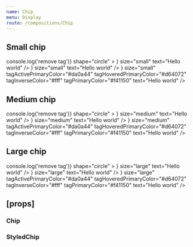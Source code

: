 ```yaml
---
name: Chip
menu: Display
route: /compositions/Chip
---
```



<PageTitle src="compositions/Chip" title="Chip" />

## Small chip

<Playground>
  <ThemeWrapper>
    <Rhythm m={2}>
      <Chip
        avatar={{ initials: 'P', color: 'primary' }}
        icon={
          <Rhythm p={1}>
            <IconButton
              noHeight
              aria-label="Remove tag"
              color="neutral"
              onClick={() => console.log('remove tag')}
              shape="circle"
            >
              <TimesIcon scale="xsmall" />
            </IconButton>
          </Rhythm>
        }
        size="small"
        text="Hello world"
      />
      <Chip
        avatar={{ initials: 'P', color: 'primary', imgSrc: '/public/images/avatar.jpg' }}
        icon={
          <Rhythm mr={2}>
            <CheckIcon scale="medium" />
          </Rhythm>
        }
        size="small"
        text="Hello world"
      />
      <StyledChip
        actionable
        avatar={{
          initials: 'P',
        }}
        avatarBackgroundColor="#f41150"
        avatarTextColor="#fff"
        icon={
          <Rhythm mr={2}>
            <CheckIcon scale="medium" />
          </Rhythm>
        }
        size="small"
        tagActivePrimaryColor="#da0a44"
        tagHoveredPrimaryColor="#d64072"
        tagInverseColor="#fff"
        tagPrimaryColor="#f41150"
        text="Hello world"
      />
    </Rhythm>
  </ThemeWrapper>
</Playground>

## Medium chip

<Playground>
  <ThemeWrapper>
    <Rhythm m={2}>
      <Chip
        avatar={{ initials: 'P', color: 'primary' }}
        icon={
          <Rhythm p={1}>
            <IconButton
              noHeight
              aria-label="Remove tag"
              color="neutral"
              onClick={() => console.log('remove tag')}
              shape="circle"
            >
              <TimesIcon size={7} />
            </IconButton>
          </Rhythm>
        }
        size="medium"
        text="Hello world"
      />
      <Chip
        avatar={{ initials: 'P', color: 'primary', imgSrc: '/public/images/avatar.jpg' }}
        icon={
          <Rhythm mr={2}>
            <CheckIcon scale="medium" />
          </Rhythm>
        }
        size="medium"
        text="Hello world"
      />
      <StyledChip
        actionable
        avatar={{
          initials: 'P',
        }}
        avatarBackgroundColor="#f41150"
        avatarTextColor="#fff"
        icon={
          <Rhythm mr={2}>
            <CheckIcon scale="medium" />
          </Rhythm>
        }
        size="medium"
        tagActivePrimaryColor="#da0a44"
        tagHoveredPrimaryColor="#d64072"
        tagInverseColor="#fff"
        tagPrimaryColor="#f41150"
        text="Hello world"
      />
    </Rhythm>
  </ThemeWrapper>
</Playground>

## Large chip

<Playground>
  <ThemeWrapper>
    <Rhythm m={2}>
      <Chip
        avatar={{ initials: 'P', color: 'primary' }}
        icon={
          <Rhythm p={1}>
            <IconButton
              noHeight
              aria-label="Remove tag"
              color="neutral"
              onClick={() => console.log('remove tag')}
              shape="circle"
            >
              <TimesIcon scale="xsmall" />
            </IconButton>
          </Rhythm>
        }
        size="large"
        text="Hello world"
      />
      <Chip
        avatar={{ initials: 'P', color: 'primary', imgSrc: '/public/images/avatar.jpg' }}
        icon={
          <Rhythm mr={1}>
            <CheckIcon size={18} />
          </Rhythm>
        }
        size="large"
        text="Hello world"
      />
      <StyledChip
        actionable
        avatar={{
          initials: 'P',
        }}
        avatarBackgroundColor="#f41150"
        avatarTextColor="#fff"
        icon={
          <Rhythm mr={2}>
            <CheckIcon size={18} />
          </Rhythm>
        }
        size="large"
        tagActivePrimaryColor="#da0a44"
        tagHoveredPrimaryColor="#d64072"
        tagInverseColor="#fff"
        tagPrimaryColor="#f41150"
        text="Hello world"
      />
    </Rhythm>
  </ThemeWrapper>
</Playground>

## \[props\]

### Chip

<Props of={Chip} />

### StyledChip

<Props of={StyledChip} />

